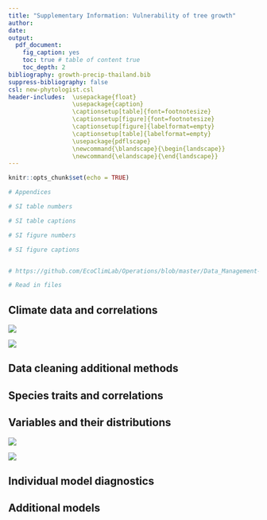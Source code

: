 ```yaml
---
title: "Supplementary Information: Vulnerability of tree growth"
author: 
date: 
output: 
  pdf_document:
    fig_caption: yes
    toc: true # table of content true
    toc_depth: 2  
bibliography: growth-precip-thailand.bib
suppress-bibliography: false
csl: new-phytologist.csl
header-includes:  \usepackage{float}
                  \usepackage{caption}
                  \captionsetup[table]{font=footnotesize}
                  \captionsetup[figure]{font=footnotesize}
                  \captionsetup[figure]{labelformat=empty}
                  \captionsetup[table]{labelformat=empty}
                  \usepackage{pdflscape}
                  \newcommand{\blandscape}{\begin{landscape}}
                  \newcommand{\elandscape}{\end{landscape}}
---
```


```r
knitr::opts_chunk$set(echo = TRUE)

# Appendices

# SI table numbers

# SI table captions

# SI figure numbers

# SI figure captions


# https://github.com/EcoClimLab/Operations/blob/master/Data_Management-Scientific_Workflow/manuscript_prep_with_Rmd.md
```

```r
# Read in files
```

\newpage

## Climate data and correlations

![](../results/plots/climate_data_timeseries_2007_2019.png)

![](../results/plots/climate_data_correlations.png)


\newpage

## Data cleaning additional methods

\newpage

## Species traits and correlations

\newpage

## Variables and their distributions

![](display/explore/twi.png)

![](display/explore/dbh_cii.png)

\newpage

## Individual model diagnostics

\newpage

## Additional models